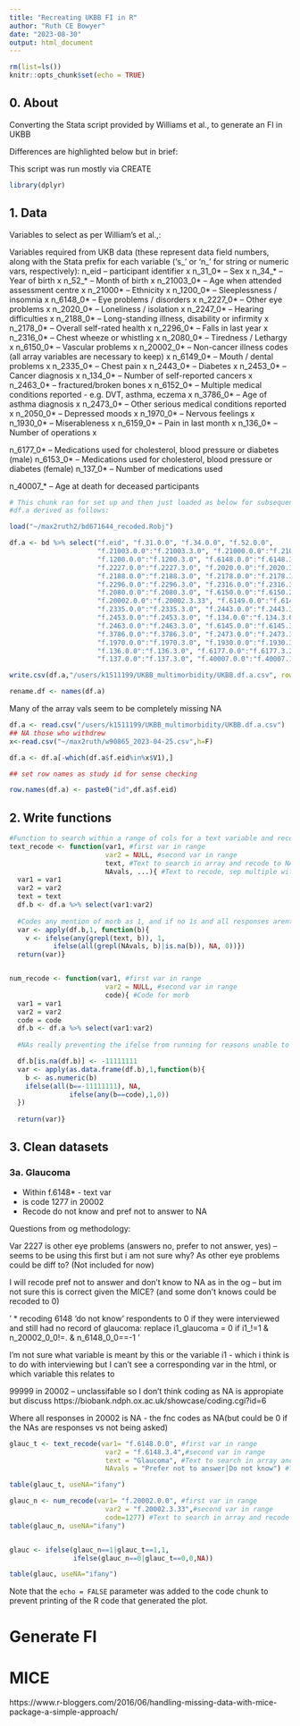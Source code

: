 ```yaml
---
title: "Recreating UKBB FI in R"
author: "Ruth CE Bowyer"
date: "2023-08-30"
output: html_document
---
```


```r
rm(list=ls())
knitr::opts_chunk$set(echo = TRUE)
```

## 0. About

Converting the Stata script provided by Williams et al., to generate an FI in UKBB

Differences are highlighted below but in brief:


This script was run mostly via CREATE

```r

library(dplyr)

```

## 1. Data

Variables to select as per William's et al.,:

Variables required from UKB data (these represent data field numbers, along with the Stata prefix for each variable 
	('s_' or 'n_' for string or numeric vars, respectively):
n_eid  		-- participant identifier x
n_31_0* 	-- Sex x
n_34_* 		-- Year of birth x
n_52_* 		-- Month of birth x
n_21003_0*  -- Age when attended assessment centre x
n_21000* 	-- Ethnicity x
n_1200_0* 	-- Sleeplessness / insomnia x
n_6148_0* 	-- Eye problems / disorders x
n_2227_0*  	-- Other eye problems x
n_2020_0* 	-- Loneliness / isolation x
n_2247_0* 	-- Hearing difficulties x
n_2188_0* 	-- Long-standing illness, disability or infirmity x
n_2178_0* 	-- Overall self-rated health x
n_2296_0* 	-- Falls in last year x
n_2316_0* 	-- Chest wheeze or whistling x
n_2080_0* 	-- Tiredness / Lethargy x
n_6150_0* 	-- Vascular problems	x
n_20002_0* 	-- Non-cancer illness codes (all array variables are necessary to keep) x
n_6149_0* 	-- Mouth / dental problems x 
n_2335_0* 	-- Chest pain x
n_2443_0* 	-- Diabetes x
n_2453_0* 	-- Cancer diagnosis x
n_134_0* 	-- Number of self-reported cancers x
n_2463_0* 	-- fractured/broken bones x
n_6152_0*	-- Multiple medical conditions reported - e.g. DVT, asthma, eczema x
n_3786_0*	-- Age of asthma diagnosis x
n_2473_0* 	-- Other serious medical conditions reported x
n_2050_0*  	-- Depressed moods x
n_1970_0* 	-- Nervous feelings x
n_1930_0* 	-- Miserableness x
n_6159_0* 	-- Pain in last month x
n_136_0* 	-- Number of operations x

n_6177_0* 	-- Medications used for cholesterol, blood pressure or diabetes (male)
n_6153_0* 	-- Medications used for cholesterol, blood pressure or diabetes (female)
n_137_0* 	-- Number of medications used

n_40007_* 	-- Age at death for deceased participants

```r
# This chunk ran for set up and then just loaded as below for subsequent iterations
#df.a derived as follows: 

load("~/max2ruth2/bd671644_recoded.Robj")

df.a <- bd %>% select("f.eid", "f.31.0.0", "f.34.0.0", "f.52.0.0",
                      "f.21003.0.0":"f.21003.3.0", "f.21000.0.0":"f.21000.3.0",
                      "f.1200.0.0":"f.1200.3.0", "f.6148.0.0":"f.6148.3.4", 
                      "f.2227.0.0":"f.2227.3.0", "f.2020.0.0":"f.2020.3.0",
                      "f.2188.0.0":"f.2188.3.0", "f.2178.0.0":"f.2178.3.0",
                      "f.2296.0.0":"f.2296.3.0", "f.2316.0.0":"f.2316.3.0",
                      "f.2080.0.0":"f.2080.3.0", "f.6150.0.0":"f.6150.2.3",
                      "f.20002.0.0":"f.20002.3.33", "f.6149.0.0":"f.6149.3.5",
                      "f.2335.0.0":"f.2335.3.0", "f.2443.0.0":"f.2443.3.0",
                      "f.2453.0.0":"f.2453.3.0", "f.134.0.0":"f.134.3.0",
                      "f.2463.0.0":"f.2463.3.0", "f.6145.0.0":"f.6145.3.2",
                      "f.3786.0.0":"f.3786.3.0", "f.2473.0.0":"f.2473.3.0", "f.2050.0.0":"f.2050.3.0",
                      "f.1970.0.0":"f.1970.3.0", "f.1930.0.0":"f.1930.3.0", "f.6159.0.0":"f.6159.3.6",
                      "f.136.0.0":"f.136.3.0", "f.6177.0.0":"f.6177.3.2", "f.6153.0.0":"f.6153.3.3",
                      "f.137.0.0":"f.137.3.0", "f.40007.0.0":"f.40007.1.0")

write.csv(df.a,"/users/k1511199/UKBB_multimorbidity/UKBB.df.a.csv", row.names=F)

rename.df <- names(df.a)

```

Many of the array vals seem to be completely missing NA 

```r

df.a <- read.csv("/users/k1511199/UKBB_multimorbidity/UKBB.df.a.csv")
## NA those who withdrew 
x<-read.csv("~/max2ruth/w90865_2023-04-25.csv",h=F)

df.a <- df.a[-which(df.a$f.eid%in%x$V1),]

## set row names as study id for sense checking

row.names(df.a) <- paste0("id",df.a$f.eid)
```


## 2. Write functions 


```r

#Function to search within a range of cols for a text variable and recode as 1 - returns a vector of the var 
text_recode <- function(var1, #first var in range
                        var2 = NULL, #second var in range
                        text, #Text to search in array and recode to NA
                        NAvals, ...){ #Text to recode, sep multiple with |
  var1 = var1
  var2 = var2
  text = text
  df.b <- df.a %>% select(var1:var2)
  
  #Codes any mention of morb as 1, and if no 1s and all responses arent NA, returns 0
  var <- apply(df.b,1, function(b){
    v <- ifelse(any(grepl(text, b)), 1, 
           ifelse(all(grepl(NAvals, b)|is.na(b)), NA, 0))})
  return(var)}


num_recode <- function(var1, #first var in range
                        var2 = NULL, #second var in range
                        code){ #Code for morb 
  var1 = var1
  var2 = var2
  code = code
  df.b <- df.a %>% select(var1:var2)
  
  #NAs really preventing the ifelse from running for reasons unable to work out, so adding here a workaround (unclear to me why ifelse(all(is.na(b))) is not working!)

  df.b[is.na(df.b)] <- -11111111
  var <- apply(as.data.frame(df.b),1,function(b){
    b <- as.numeric(b)
    ifelse(all(b==-11111111), NA, 
               ifelse(any(b==code),1,0))
  })
  
  return(var)}


```

## 3. Clean datasets 


### 3a. Glaucoma

- Within f.6148* - text var
- is code 1277 in 20002 
- Recode do not know and pref not to answer to NA 

Questions from og methodology: 

Var 2227 is other eye problems (answers no, prefer to not answer, yes) -- seems to be using this first but i am not sure why? As other eye problems could be diff to? (Not included for now)

I will recode pref not to answer and don't know to NA as in the og -- but im not sure this is correct given the MICE? (and some don't knows could be recoded to 0)

'	* recoding 6148 'do not know' respondents to 0 if they were interviewed and still had no record of glaucoma:
replace i1_glaucoma = 0 if i1_!=1 & n_20002_0_0!=. & n_6148_0_0==-1 '

I'm not sure what variable is meant by this or the variable i1 - which i think is to do with interviewing but I can't see a corresponding var in the html, or which variable this relates to 

99999 in 20002 -- unclassifable so I don't think coding as NA is appropiate but discuss
https://biobank.ndph.ox.ac.uk/showcase/coding.cgi?id=6

Where all responses in 20002 is NA - the fnc codes as NA(but could be 0 if the NAs are responses vs not being asked)


```r

glauc_t <- text_recode(var1= "f.6148.0.0", #first var in range
                        var2 = "f.6148.3.4",#second var in range
                        text = "Glaucoma", #Text to search in array and recode to NA
                        NAvals = "Prefer not to answer|Do not know") #Text to recode, sep multiple with 

table(glauc_t, useNA="ifany")

glauc_n <- num_recode(var1= "f.20002.0.0", #first var in range
                        var2 = "f.20002.3.33",#second var in range
                        code=1277) #Text to search in array and recode to NA)
table(glauc_n, useNA="ifany")


glauc <- ifelse(glauc_n==1|glauc_t==1,1,
                ifelse(glauc_n==0|glauc_t==0,0,NA))

table(glauc, useNA="ifany")
```

Note that the `echo = FALSE` parameter was added to the code chunk to prevent printing of the R code that generated the plot.

# Generate FI

# MICE 

https://www.r-bloggers.com/2016/06/handling-missing-data-with-mice-package-a-simple-approach/

